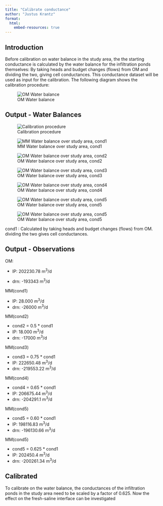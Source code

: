 ```yaml
---
title: "Calibrate conductance"
author: "Justus Krantz"
format:
  html:
    embed-resources: true
---
```

## Introduction
Before calibration on water balance in the study area, the the starting conductance is calculated by the water balance for the infiltration ponds themselves: By taking heads and budget changes (flows) from OM and dividing the two, giving cell conductances.  This conductance dataset will be used as input for the calibration. The following diagram shows the calibration procedure: 

![OM Water balance](figures\calibration cond.png)

## Output - Water Balances

![Calibration procedure](images/Waterbalance_OM_sum.png.)

![MM Water balance over study area, cond1](images/Waterbalance_MM_cond1_sum.png)

![OM Water balance over study area, cond2](images/Waterbalance_MM_cond2_sum.png)

![OM Water balance over study area, cond3](images/Waterbalance_MM_cond3_sum.png)

![OM Water balance over study area, cond4](images/Waterbalance_MM_cond4_sum.png)

![OM Water balance over study area, cond5](images/Waterbalance_MM_cond5_sum.png)

![OM Water balance over study area, cond5](images/Waterbalance_MM_cond6_sum.png)

cond1 : Calculated by taking heads and budget changes (flows) from OM. dividing the two gives cell conductances.  

## Output - Observations
OM:    

- IP: 202230.78 m^3^/d

- drn: -193343 m^3^/d

MM(cond1)

- IP: 28.000 m^3^/d
- drn: -26000 m^3^/d

MM(cond2)

- cond2 = 0.5 * cond1
- IP: 18.000 m^3^/d
- drn: -17000 m^3^/d

MM(cond3)

- cond3 = 0.75 * cond1
- IP:   222650.48 m^3^/d
- drn: -219553.22 m^3^/d

MM(cond4)

- cond4 = 0.65 * cond1
- IP:   206675.44 m^3^/d
- drn: -204291.1 m^3^/d

MM(cond5)

- cond5 = 0.60 * cond1
- IP:   198116.83 m^3^/d
- drn: -196130.66 m^3^/d

MM(cond5)

- cond5 = 0.625 * cond1
- IP:   202450.4  m^3^/d
- drn: -200261.34 m^3^/d


## Calibrated
To calibrate on the water balance, the conductances of the infiltration ponds in the study area need to be scaled by a factor of 0.625. Now the effect on the fresh-saline interface can be investigated